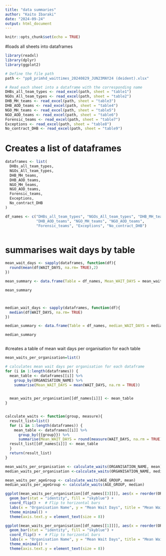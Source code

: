 ```yaml
---
title: "data summaries"
author: "Kaito Ibaraki"
date: "2024-09-24"
output: html_document
---
```


```r
knitr::opts_chunk$set(echo = TRUE)
```

#loads all sheets into dataframes

```r

library(readxl)
library(dplyr)
library(ggplot2)

# Define the file path
path <- "pp8_primhd_waittimes_20240829_JUN23MAY24 (deident).xlsx"

# Read each sheet into a dataframe with the corresponding name
DHBs_all_team_types <- read_excel(path, sheet = "table1")
NGOs_All_team_types <- read_excel(path, sheet = "table2")
DHB_MH_teams <- read_excel(path, sheet = "table3")
DHB_AOD_teams <- read_excel(path, sheet = "table4")
NGO_MH_teams <- read_excel(path, sheet = "table5")
NGO_AOD_teams <- read_excel(path, sheet = "table6")
Forensic_teams <- read_excel(path, sheet = "table7")
Exceptions <- read_excel(path, sheet = "table8")
No_contract_DHB <- read_excel(path, sheet = "table9")


```

# Creates a list of dataframes 

```r

dataframes <- list(
  DHBs_all_team_types,
  NGOs_All_team_types,
  DHB_MH_teams,
  DHB_AOD_teams,
  NGO_MH_teams,
  NGO_AOD_teams,
  Forensic_teams,
  Exceptions,
  No_contract_DHB
)

df_names <- c("DHBs_all_team_types", "NGOs_All_team_types", "DHB_MH_teams", 
              "DHB_AOD_teams", "NGO_MH_teams", "NGO_AOD_teams", 
              "Forensic_teams", "Exceptions", "No_contract_DHB")



```
# summarises wait days by table

```r

mean_wait_days <- sapply(dataframes, function(df){
  round(mean(df$WAIT_DAYS, na.rm= TRUE),2)
})

mean_summary <- data.frame(Table = df_names, Mean_WAIT_DAYS = mean_wait_days)

mean_summary



median_wait_days <- sapply(dataframes, function(df){
  median(df$WAIT_DAYS, na.rm= TRUE)
})

median_summary <- data.frame(Table = df_names, median_WAIT_DAYS = median_wait_days)

median_summary



```

#creates a table of mean wait days per organisation for each table

```r


mean_waits_per_organisation=list()

# calculates mean wait days per organisation for each dataframe
for (i in 1:length(dataframes)) {
  mean_table <- dataframes[[i]] %>%
    group_by(ORGANISATION_NAME) %>%  
    summarise(Mean_WAIT_DAYS = mean(WAIT_DAYS, na.rm = TRUE))  

  
  mean_waits_per_organisation[[df_names[i]]] <- mean_table
}


calculate_waits <- function(group, measure){
  result_list=list()
  for (i in 1:length(dataframes)) {
    mean_table <- dataframes[[i]] %>%
      group_by({{group}}) %>%  
      summarise(Mean_WAIT_DAYS = round(measure(WAIT_DAYS, na.rm = TRUE),2))  
  result_list[[df_names[i]]] <- mean_table
  }
  return(result_list)
}

mean_waits_per_organisation <- calculate_waits(ORGANISATION_NAME, mean)
median_waits_per_organisation <-calculate_waits(ORGANISATION_NAME, median)

mean_waits_per_ageGroup <- calculate_waits(AGE_GROUP, mean)
median_waits_per_ageGroup <- calculate_waits(AGE_GROUP, median)

```

```r


ggplot(mean_waits_per_organisation[[df_names[[3]]]], aes(x = reorder(ORGANISATION_NAME, Mean_WAIT_DAYS), y = Mean_WAIT_DAYS)) +
  geom_bar(stat = "identity", fill = "skyblue") +
  coord_flip() +  # Flip to horizontal bars
  labs(x = "Organisation Name", y = "Mean Wait Days", title = "Mean Wait Days by Organisation") +
  theme_minimal() +
  theme(axis.text.y = element_text(size = 8))
```

```r

ggplot(mean_waits_per_organisation[[df_names[[1]]]], aes(x = reorder(ORGANISATION_NAME, Mean_WAIT_DAYS), y = Mean_WAIT_DAYS)) +
  geom_bar(stat = "identity", fill = "skyblue") +
  coord_flip() +  # Flip to horizontal bars
  labs(x = "Organisation Name", y = "Mean Wait Days", title = "Mean Wait Days by Organisation") +
  theme_minimal() +
  theme(axis.text.y = element_text(size = 8))

```

